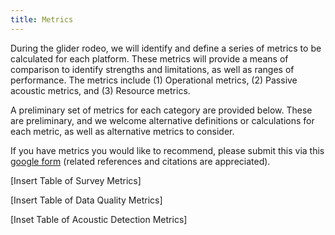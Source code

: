 ```yaml
---
title: Metrics 
---
```


During the glider rodeo, we will identify and define a series of metrics to be calculated for each platform. These metrics will provide a means of comparison to identify strengths and limitations, as well as ranges of performance. The metrics include (1) Operational metrics, (2) Passive acoustic metrics, and (3) Resource metrics.

A preliminary set of metrics for each category are provided below. These are preliminary, and we welcome alternative definitions or calculations for each metric, as well as alternative metrics to consider.

If you have metrics you would like to recommend, please submit this via this [google form](https://forms.gle/mqc9muNLneSgMtiQ8){target="_blank"} (related references and citations are appreciated).

\[Insert Table of Survey Metrics\]

\[Insert Table of Data Quality Metrics\]

\[Inset Table of Acoustic Detection Metrics\]
